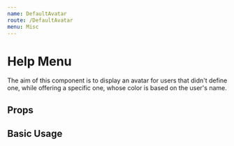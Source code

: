 ```yaml
---
name: DefaultAvatar
route: /DefaultAvatar
menu: Misc
---
```



# Help Menu

The aim of this component is to display an avatar for users that didn't define one, while offering a specific one, whose color is based on the user's name.

## Props

<Props of={DefaultAvatar} />

## Basic Usage

<Playground>
  <div>
    <DefaultAvatar userName="Emma Michelet" />
    <DefaultAvatar userName="Elena Sasova" />
    <DefaultAvatar userName="Tristan Huet" />
    <DefaultAvatar userName="Nicolas Borde" />
    <DefaultAvatar userName="Jérémy Reynard" />
  </div>
</Playground>
